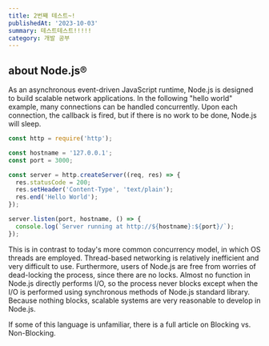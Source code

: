 ```yaml
---
title: 2번째 테스트~!
publishedAt: '2023-10-03'
summary: 테스트테스트!!!!!
category: 개발 공부
---
```


## about Node.js®

As an asynchronous event-driven JavaScript runtime, Node.js is designed to build scalable network applications. In the following "hello world" example, many connections can be handled concurrently. Upon each connection, the callback is fired, but if there is no work to be done, Node.js will sleep.

```jsx
const http = require('http');

const hostname = '127.0.0.1';
const port = 3000;

const server = http.createServer((req, res) => {
  res.statusCode = 200;
  res.setHeader('Content-Type', 'text/plain');
  res.end('Hello World');
});

server.listen(port, hostname, () => {
  console.log(`Server running at http://${hostname}:${port}/`);
});
```

This is in contrast to today's more common concurrency model, in which OS threads are employed. Thread-based networking is relatively inefficient and very difficult to use. Furthermore, users of Node.js are free from worries of dead-locking the process, since there are no locks. Almost no function in Node.js directly performs I/O, so the process never blocks except when the I/O is performed using synchronous methods of Node.js standard library. Because nothing blocks, scalable systems are very reasonable to develop in Node.js.

If some of this language is unfamiliar, there is a full article on Blocking vs. Non-Blocking.
